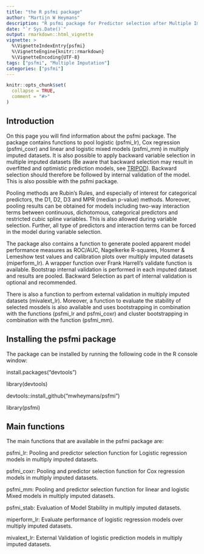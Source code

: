 ```yaml
---
title: "the R psfmi package"
author: "Martijn W Heymans"
description: "R psfmi package for Predictor selection after Multiple Imputation in Logistic and Cox Regression models"
date: "`r Sys.Date()`"
output: rmarkdown::html_vignette
vignette: >
  %\VignetteIndexEntry{psfmi}
  %\VignetteEngine{knitr::rmarkdown}
  %\VignetteEncoding{UTF-8}
tags: ["psfmi", "Multiple Imputation"]
categories: ["psfmi"]  
---
```


```r
knitr::opts_chunk$set(
  collapse = TRUE,
  comment = "#>"
)
```

## Introduction

On this page you will find information about the psfmi package. 
The	package contains functions to pool logistic (psfmi_lr), Cox 
regression (psfmi_coxr) and linear and logistic mixed models (psfmi_mm) 
in multiply imputed datasets. It is also possible to apply backward variable 
selection in multiple imputed datasets (Be aware that backward selection 
may result in overfitted and optimistic prediction models, see [TRIPOD](http://annals.org/aim/fullarticle/2088542/transparent-reporting-multivariable-prediction-model-individual-prognosis-diagnosis-tripod-explanation)). Backward selection should therefore be followed by internal validation of the model. This is also possible with the psfmi package. 

Pooling methods are Rubin's Rules, and especially of interest for categorical predictors, the D1, D2, D3 and MPR (median p-value) methods. Moreover, pooling results can be obtained for models including two-way interaction terms between continuous, dichotomous, categorical predictors and restricted cubic spline variables. This is also allowed during variable selection. Further, all type of predictors and interaction terms can be forced in the model during variable selection. 

The package also contains a function to generate pooled apparent model performance 
measures as ROC/AUC, Nagelkerke R-squares, Hosmer & Lemeshow test values and calibration plots over multiply imputed datasets (miperform_lr). A wrapper function 
over Frank Harrell's validate function is available. Bootstrap internal 
validation is performed in each imputed dataset and results are pooled. 
Backward Selection as part of internal validation	is optional and recommended.

There is also a function to perfrom external validation in multiply imputed 
datasets (mivalext_lr). Moreover, a function to evaluate the stability of
selected mosdels is also available and uses bootstrapping in combination
with the functions (psfmi_lr and psfmi_coxr) and cluster bootstrapping in combination
with the function (psfmi_mm).

## Installing the psfmi package

The package can be installed by running the following code in 
the R console window:
 
 install.packages("devtools")
 
 library(devtools)
 
 devtools::install_github("mwheymans/psfmi")
 
 library(psfmi)

## Main functions

The main functions that are available in the psfmi package are:

psfmi_lr: Pooling and predictor selection function for Logistic regression models in multiply imputed datasets. 

psfmi_coxr: Pooling and predictor selection function for Cox regression models in multiply imputed datasets.

psfmi_mm: Pooling and predictor selection function for linear and logistic Mixed models in multiply imputed datasets.

psfmi_stab: Evaluation of Model Stability in multiply imputed datasets.

miperform_lr: Evaluate performance of logistic regression models over multiply imputed datasets. 

mivalext_lr: External Validation of logistic prediction models in multiply imputed datasets.

